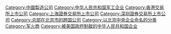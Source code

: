 {{Catmore}}

[[Category:中國製造公司|Category:中國製造公司]]
[[Category:中华人民共和国军工企业|Category:中华人民共和国军工企业]]
[[Category:香港交易所上市公司|Category:香港交易所上市公司]]
[[Category:上海證券交易所上市公司|Category:上海證券交易所上市公司]]
[[Category:深圳證券交易所上市公司|Category:深圳證券交易所上市公司]]
[[Category:总部在北京市的跨国公司|Category:总部在北京市的跨国公司]]
[[Category:以北京中央企业命名的分类|Category:以北京中央企业命名的分类]]
[[Category:军火商|Category:军火商]]
[[Category:被美国政府制裁的中华人民共和国企业|Category:被美国政府制裁的中华人民共和国企业]]